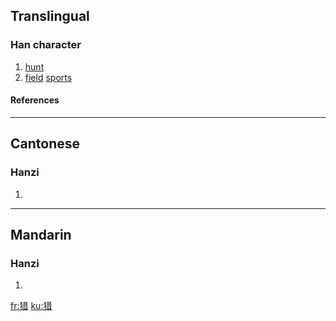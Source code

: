 {{see|獵}}

==Translingual==
===Han character===
{{Han char|rn=94|rad=犬|as=08|sn=11|four=|canj=大竹廿日 (KHTA)}}
# [[hunt]]
# [[field]] [[sport]]s
====References====
{{Han ref|kx=0712.250|dkj=20472|dj=1125.010|hdz=21351.110|uh=730E|ud=29454}}

----
==Cantonese==
===Hanzi===
{{yue-hanzi|jyut=|y=lip6}}
# {{defn|Cantonese}}

----
==Mandarin==
===Hanzi===
{{cmn-hanzi|tra=獵|pin=[[xí]] ([[xi2]]), [[liè]] ([[lie4]])|wg=hsi<sup>2</sup>}}
# {{defn|Mandarin}}

[[fr:猎]]
[[ku:猎]]